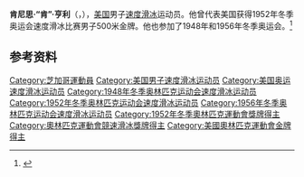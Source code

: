 {{NoteTA|G1=Sports}}
'''肯尼思·“肯”·亨利'''（{{lang-en|Kenneth "Ken" Henry}}，{{bd|1929年|1月7日|2009年|3月1日}}），[[美国|美国]]男子[[速度滑冰|速度滑冰]]运动员。他曾代表美国获得1952年冬季奥运会速度滑冰比赛男子500米金牌。他也参加了1948年和1956年冬季奥运会。<ref>{{Cite web|title=Kenneth HENRY|url=https://www.olympic.org/kenneth-henry|accessdate=2021-04-05|work=International Olympic Committee|archive-date=2021-04-20|archive-url=https://web.archive.org/web/20210420143914/https://www.olympic.org/kenneth-henry|dead-url=no}}</ref>

== 参考资料 ==
{{reflist}}

{{奥林匹克运动会速度滑冰比赛男子500米冠军}}

{{Authority control}}
{{DEFAULTSORT:Henry, Ken}}
[[Category:芝加哥運動員|Category:芝加哥運動員]]
[[Category:美国男子速度滑冰运动员|Category:美国男子速度滑冰运动员]]
[[Category:美国奥运速度滑冰运动员|Category:美国奥运速度滑冰运动员]]
[[Category:1948年冬季奥林匹克运动会速度滑冰运动员|Category:1948年冬季奥林匹克运动会速度滑冰运动员]]
[[Category:1952年冬季奥林匹克运动会速度滑冰运动员|Category:1952年冬季奥林匹克运动会速度滑冰运动员]]
[[Category:1956年冬季奥林匹克运动会速度滑冰运动员|Category:1956年冬季奥林匹克运动会速度滑冰运动员]]
[[Category:1952年冬季奧林匹克運動會獎牌得主|Category:1952年冬季奧林匹克運動會獎牌得主]]
[[Category:奧林匹克運動會競速滑冰獎牌得主|Category:奧林匹克運動會競速滑冰獎牌得主]]
[[Category:美國奧林匹克運動會金牌得主|Category:美國奧林匹克運動會金牌得主]]
